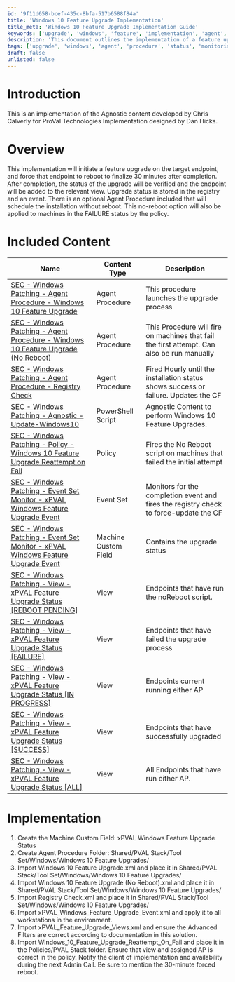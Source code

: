 ```yaml
---
id: '9f11d658-bcef-435c-8bfa-517b6588f84a'
title: 'Windows 10 Feature Upgrade Implementation'
title_meta: 'Windows 10 Feature Upgrade Implementation Guide'
keywords: ['upgrade', 'windows', 'feature', 'implementation', 'agent', 'procedure', 'registry', 'status']
description: 'This document outlines the implementation of a feature upgrade for Windows 10 endpoints, including procedures for handling reboots, monitoring upgrade status, and managing failures. It provides a comprehensive guide for setting up the necessary components to ensure a smooth upgrade process.'
tags: ['upgrade', 'windows', 'agent', 'procedure', 'status', 'monitoring', 'failure', 'reboot']
draft: false
unlisted: false
---
```

# Introduction
This is an implementation of the Agnostic content developed by Chris Calverly for ProVal Technologies Implementation designed by Dan Hicks.

# Overview
This implementation will initiate a feature upgrade on the target endpoint, and force that endpoint to reboot to finalize 30 minutes after completion. After completion, the status of the upgrade will be verified and the endpoint will be added to the relevant view. Upgrade status is stored in the registry and an event. There is an optional Agent Procedure included that will schedule the installation without reboot. This no-reboot option will also be applied to machines in the FAILURE status by the policy.

# Included Content

| Name                                                                                                                                                       | Content Type     | Description                                                          |
|------------------------------------------------------------------------------------------------------------------------------------------------------------|-------------------|----------------------------------------------------------------------|
| [SEC - Windows Patching - Agent Procedure - Windows 10 Feature Upgrade](https://proval.itglue.com/DOC-5078775-10784821)                                 | Agent Procedure    | This procedure launches the upgrade process                          |
| [SEC - Windows Patching - Agent Procedure - Windows 10 Feature Upgrade (No Reboot)](https://proval.itglue.com/DOC-5078775-10784812)                     | Agent Procedure    | This Procedure will fire on machines that fail the first attempt. Can also be run manually |
| [SEC - Windows Patching - Agent Procedure - Registry Check](https://proval.itglue.com/DOC-5078775-10784806)                                             | Agent Procedure    | Fired Hourly until the installation status shows success or failure. Updates the CF |
| [SEC - Windows Patching - Agnostic - Update-Windows10](https://proval.itglue.com/DOC-5078775-9447713)                                                  | PowerShell Script  | Agnostic Content to perform Windows 10 Feature Upgrades.            |
| [SEC - Windows Patching - Policy - Windows 10 Feature Upgrade Reattempt on Fail](https://proval.itglue.com/DOC-5078775-10784807)                        | Policy             | Fires the No Reboot script on machines that failed the initial attempt |
| [SEC - Windows Patching - Event Set Monitor - xPVAL Windows Feature Upgrade Event](https://proval.itglue.com/DOC-5078775-10784805)                      | Event Set          | Monitors for the completion event and fires the registry check to force-update the CF |
| [SEC - Windows Patching - Event Set Monitor - xPVAL Windows Feature Upgrade Event](https://proval.itglue.com/DOC-5078775-10784805)                      | Machine Custom Field | Contains the upgrade status                                         |
| [SEC - Windows Patching - View - xPVAL Feature Upgrade Status [REBOOT PENDING]](https://proval.itglue.com/DOC-5078775-10784804)                        | View               | Endpoints that have run the noReboot script.                       |
| [SEC - Windows Patching - View - xPVAL Feature Upgrade Status [FAILURE]](https://proval.itglue.com/DOC-5078775-10784835)                               | View               | Endpoints that have failed the upgrade process                      |
| [SEC - Windows Patching - View - xPVAL Feature Upgrade Status [IN PROGRESS]](https://proval.itglue.com/DOC-5078775-10784819)                           | View               | Endpoints current running either AP                                  |
| [SEC - Windows Patching - View - xPVAL Feature Upgrade Status [SUCCESS]](https://proval.itglue.com/DOC-5078775-10784811)                               | View               | Endpoints that have successfully upgraded                            |
| [SEC - Windows Patching - View - xPVAL Feature Upgrade Status [ALL]](https://proval.itglue.com/DOC-5078775-10784846)                                   | View               | All Endpoints that have run either AP.                              |

# Implementation
1. Create the Machine Custom Field: xPVAL Windows Feature Upgrade Status
2. Create Agent Procedure Folder: Shared/PVAL Stack/Tool Set/Windows/Windows 10 Feature Upgrades/
3. Import Windows 10 Feature Upgrade.xml and place it in Shared/PVAL Stack/Tool Set/Windows/Windows 10 Feature Upgrades/
4. Import Windows 10 Feature Upgrade (No Reboot).xml and place it in Shared/PVAL Stack/Tool Set/Windows/Windows 10 Feature Upgrades/
5. Import Registry Check.xml and place it in Shared/PVAL Stack/Tool Set/Windows/Windows 10 Feature Upgrades/
6. Import xPVAL_Windows_Feature_Upgrade_Event.xml and apply it to all workstations in the environment.
7. Import xPVAL_Feature_Upgrade_Views.xml and ensure the Advanced Filters are correct according to documentation in this solution.
8. Import Windows_10_Feature_Upgrade_Reattempt_On_Fail and place it in the Policies/PVAL Stack folder. Ensure that view and assigned AP is correct in the policy. Notify the client of implementation and availability during the next Admin Call. Be sure to mention the 30-minute forced reboot.












